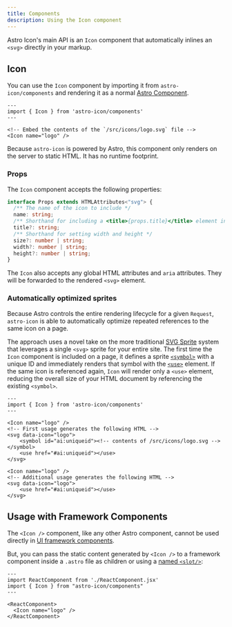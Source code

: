 ```yaml
---
title: Components
description: Using the Icon component
---
```


Astro Icon's main API is an `Icon` component that automatically inlines an `<svg>` directly in your markup.

## Icon

You can use the `Icon` component by importing it from `astro-icon/components` and rendering it as a normal [Astro Component](https://docs.astro.build/en/core-concepts/astro-components/).

```astro mark="Icon" {6}
---
import { Icon } from 'astro-icon/components'
---

<!-- Embed the contents of the `/src/icons/logo.svg` file -->
<Icon name="logo" />
```

Because `astro-icon` is powered by Astro, this component only renders on the server to static HTML. It has no runtime footprint.

### Props

The `Icon` component accepts the following properties:

```ts
interface Props extends HTMLAttributes<"svg"> {
  /** The name of the icon to include */
  name: string;
  /** Shorthand for including a <title>{props.title}</title> element in the SVG */
  title?: string;
  /** Shorthand for setting width and height */
  size?: number | string;
  width?: number | string;
  height?: number | string;
}
```

The `Icon` also accepts any global HTML attributes and `aria` attributes. They will be forwarded to the rendered `<svg>` element.

### Automatically optimized sprites

Because Astro controls the entire rendering lifecycle for a given `Request`, `astro-icon` is able to automatically optimize repeated references to the same icon on a page.

The approach uses a novel take on the more traditional [SVG Sprite](https://css-tricks.com/svg-sprites-use-better-icon-fonts/) system that leverages a single `<svg>` sprite for your entire site. The first time the `Icon` component is included on a page, it defines a sprite [`<symbol>`](https://developer.mozilla.org/en-US/docs/Web/SVG/Element/symbol) with a unique ID and immediately renders that symbol with the [`<use>`](https://developer.mozilla.org/en-US/docs/Web/SVG/Element/use) element. If the same icon is referenced again, `Icon` will render only a `<use>` element, reducing the overall size of your HTML document by referencing the existing `<symbol>`.

```astro
---
import { Icon } from 'astro-icon/components'
---

<Icon name="logo" />
<!-- First usage generates the following HTML -->
<svg data-icon="logo">
	<symbol id="ai:uniqueid"><!-- contents of /src/icons/logo.svg --></symbol>
	<use href="#ai:uniqueid"></use>
</svg>

<Icon name="logo" />
<!-- Additional usage generates the following HTML -->
<svg data-icon="logo">
	<use href="#ai:uniqueid"></use>
</svg>
```

## Usage with Framework Components

The `<Icon />` component, like any other Astro component, cannot be used directly in [UI framework components](https://docs.astro.build/en/core-concepts/framework-components/).

But, you can pass the static content generated by `<Icon />` to a framework component inside a `.astro` file as children or using a [named `<slot/>`](https://docs.astro.build/en/core-concepts/framework-components/#can-i-use-astro-components-inside-my-framework-components):

```astro
---
import ReactComponent from './ReactComponent.jsx'
import { Icon } from "astro-icon/components"
---

<ReactComponent>
  <Icon name="logo" />
</ReactComponent>
```

